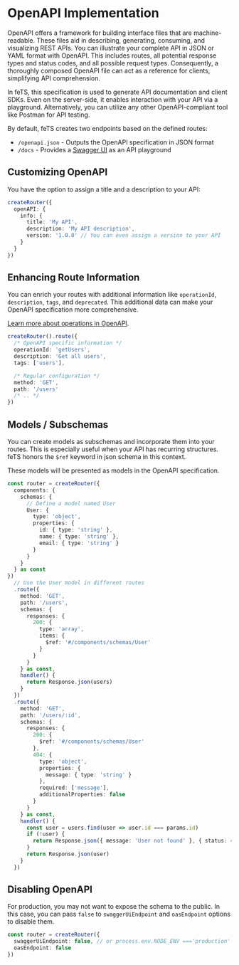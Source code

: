 # OpenAPI Implementation

OpenAPI offers a framework for building interface files that are machine-readable. These files aid
in describing, generating, consuming, and visualizing REST APIs. You can illustrate your complete
API in JSON or YAML format with OpenAPI. This includes routes, all potential response types and
status codes, and all possible request types. Consequently, a thoroughly composed OpenAPI file can
act as a reference for clients, simplifying API comprehension.

In feTS, this specification is used to generate API documentation and client SDKs. Even on the
server-side, it enables interaction with your API via a playground. Alternatively, you can utilize
any other OpenAPI-compliant tool like Postman for API testing.

By default, feTS creates two endpoints based on the defined routes:

- `/openapi.json` - Outputs the OpenAPI specification in JSON format
- `/docs` - Provides a [Swagger UI](https://swagger.io/tools/swagger-ui/) as an API playground

## Customizing OpenAPI

You have the option to assign a title and a description to your API:

```ts
createRouter({
  openAPI: {
    info: {
      title: 'My API',
      description: 'My API description',
      version: '1.0.0' // You can even assign a version to your API
    }
  }
})
```

## Enhancing Route Information

You can enrich your routes with additional information like `operationId`, `description`, `tags`,
and `deprecated`. This additional data can make your OpenAPI specification more comprehensive.

[Learn more about operations in OpenAPI](https://swagger.io/docs/specification/paths-and-operations/).

```ts
createRouter().route({
  /* OpenAPI specific information */
  operationId: 'getUsers',
  description: 'Get all users',
  tags: ['users'],

  /* Regular configuration */
  method: 'GET',
  path: '/users'
  /* .. */
})
```

## Models / Subschemas

You can create models as subschemas and incorporate them into your routes. This is especially useful
when your API has recurring structures. feTS honors the `$ref` keyword in json schema in this
context.

These models will be presented as models in the OpenAPI specification.

```ts
const router = createRouter({
  components: {
    schemas: {
      // Define a model named User
      User: {
        type: 'object',
        properties: {
          id: { type: 'string' },
          name: { type: 'string' },
          email: { type: 'string' }
        }
      }
    }
  } as const
})
  // Use the User model in different routes
  .route({
    method: 'GET',
    path: '/users',
    schemas: {
      responses: {
        200: {
          type: 'array',
          items: {
            $ref: '#/components/schemas/User'
          }
        }
      }
    } as const,
    handler() {
      return Response.json(users)
    }
  })
  .route({
    method: 'GET',
    path: '/users/:id',
    schemas: {
      responses: {
        200: {
          $ref: '#/components/schemas/User'
        },
        404: {
          type: 'object',
          properties: {
            message: { type: 'string' }
          },
          required: ['message'],
          additionalProperties: false
        }
      }
    } as const,
    handler() {
      const user = users.find(user => user.id === params.id)
      if (!user) {
        return Response.json({ message: 'User not found' }, { status: 404 })
      }
      return Response.json(user)
    }
  })
```

## Disabling OpenAPI

For production, you may not want to expose the schema to the public. In this case, you can pass
`false` to `swaggerUiEndpoint` and `oasEndpoint` options to disable them.

```ts
const router = createRouter({
  swaggerUiEndpoint: false, // or process.env.NODE_ENV ==='production'
  oasEndpoint: false
})
```
